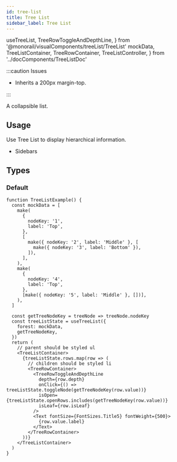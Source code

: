 ```yaml
---
id: tree-list
title: Tree List
sidebar_label: Tree List
---
```



  useTreeList,
  TreeRowToggleAndDepthLine,
} from '@monorail/visualComponents/treeList/TreeList'
  mockData,
  TreeListContainer,
  TreeRowContainer,
  TreeListController,
} from '../docComponents/TreeListDoc'

:::caution Issues

- Inherits a 200px margin-top.

:::

A collapsible list.

<ShowCase>
  <TreeListController />
</ShowCase>

## Usage

Use Tree List to display hierarchical information.

- Sidebars

## Types

### Default

```tsx live
function TreeListExample() {
  const mockData = [
    make(
      {
        nodeKey: '1',
        label: 'Top',
      },
      [
        make({ nodeKey: '2', label: 'Middle' }, [
          make({ nodeKey: '3', label: 'Bottom' }),
        ]),
      ],
    ),
    make(
      {
        nodeKey: '4',
        label: 'Top',
      },
      [make({ nodeKey: '5', label: 'Middle' }, [])],
    ),
  ]

  const getTreeNodeKey = treeNode => treeNode.nodeKey
  const treeListState = useTreeList({
    forest: mockData,
    getTreeNodeKey,
  })
  return (
    // parent should be styled ul
    <TreeListContainer>
      {treeListState.rows.map(row => (
        // children should be styled li
        <TreeRowContainer>
          <TreeRowToggleAndDepthLine
            depth={row.depth}
            onClick={() => treeListState.toggleNode(getTreeNodeKey(row.value))}
            isOpen={treeListState.openRows.includes(getTreeNodeKey(row.value))}
            isLeaf={row.isLeaf}
          />
          <Text fontSize={FontSizes.Title5} fontWeight={500}>
            {row.value.label}
          </Text>
        </TreeRowContainer>
      ))}
    </TreeListContainer>
  )
}
```
